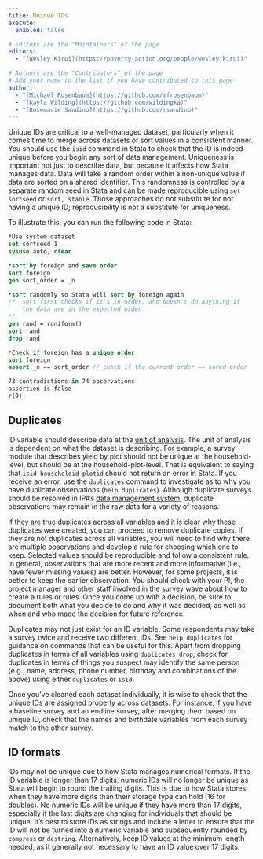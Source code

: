```yaml
---
title: Unique IDs
execute: 
  enabled: false

# Editors are the "Maintainers" of the page
editors:
  - "[Wesley Kirui](https://poverty-action.org/people/wesley-kirui)"

# Authors are the "Contributors" of the page
# Add your name to the list if you have contributed to this page
author:
  - "[Michael Rosenbaum](https://github.com/mfrosenbaum)"
  - "[Kayla Wilding](https://github.com/wildingka)"
  - "[Rosemarie Sandino](https://github.com/rsandino)"
---
```


Unique IDs are critical to a well-managed dataset, particularly when it comes time to merge across datasets or sort values in a consistent manner. You should use the `isid` command in Stata to check that the ID is indeed unique before you begin any sort of data management. Uniqueness is important not just to describe data, but because it affects how Stata manages data. Data will take a random order within a non-unique value if data are sorted on a shared identifier. This randomness is controlled by a separate random seed in Stata and can be made reproducible using `set sortseed` or `sort, stable`. Those approaches do not substitute for not having a unique ID; reproducibility is not a substitute for uniqueness.

To illustrate this, you can run the following code in Stata:

```stata
*Use system dataset
set sortseed 1
sysuse auto, clear

*sort by foreign and save order
sort foreign
gen sort_order = _n

*sort randomly so Stata will sort by foreign again
/*  sort first checks if it's in order, and doesn't do anything if
	the data are in the expected order 
*/
gen rand = runiform()
sort rand
drop rand

*Check if foreign has a unique order
sort foreign
assert _n == sort_order // check if the current order == saved order

73 contradictions in 74 observations
assertion is false
r(9);
```

## Duplicates

ID variable should describe data at the [unit of analysis](https://en.wikipedia.org/wiki/Unit_of_analysis). The unit of analysis is dependent on what the dataset is describing. For example, a survey module that describes yield by plot should not be unique at the household-level, but should be at the household-plot-level. That is equivalent to saying that `isid householdid plotid` should not return an error in Stata. If you receive an error, use the `duplicates` command to investigate as to why you have duplicate observations (`help duplicates`). Although duplicate surveys should be resolved in IPA's [data management system]( https://github.com/PovertyAction/high-frequency-checks), duplicate observations may remain in the raw data for a variety of reasons.

If they are true duplicates across all variables and it is clear why these duplicates were created, you can proceed to remove duplicate copies. If they are not duplicates across all variables, you will need to find why there are multiple observations and develop a rule for choosing which one to keep. Selected values should be reproducible and follow a consistent rule. In general, observations that are more recent and more informative (i.e., have fewer missing values) are better. However, for some projects, it is better to keep the earlier observation. You should check with your PI, the project manager and other staff involved in the survey wave about how to create a rules or rules.  Once you come up with a decision, be sure to document both what you decide to do and why it was decided, as well as when and who made the decision for future reference.

Duplicates may not just exist for an ID variable. Some respondents may take a survey twice and receive two different IDs. See `help duplicates` for guidance on commands that can be useful for this. Apart from dropping duplicates in terms of all variables using `duplicates drop`, check for duplicates in terms of things you suspect may identify the same person (e.g., name, address, phone number, birthday and combinations of the above) using either `duplicates` or `isid`. 

Once you’ve cleaned each dataset individually, it is wise to check that the unique IDs are assigned properly across datasets. For instance, if you have a baseline survey and an endline survey, after merging them based on unique ID, check that the names and birthdate variables from each survey match to the other survey.

## ID formats

IDs may not be unique due to how Stata manages numerical formats. If the ID variable is longer than 17 digits, numeric IDs will no longer be unique as Stata will begin to round the trailing digits. This is due to how Stata stores when they have more digits than their storage type can hold (16 for doubles). No numeric IDs will be unique if they have more than 17 digits, especially if the last digits are changing for individuals that should be unique. It's best to store IDs as strings and include a letter to ensure that the ID will not be turned into a numeric variable and subsequently rounded by `compress` or `destring`. Alternatively, keep ID values at the minimum length needed, as it generally not necessary to have an ID value over 17 digits.